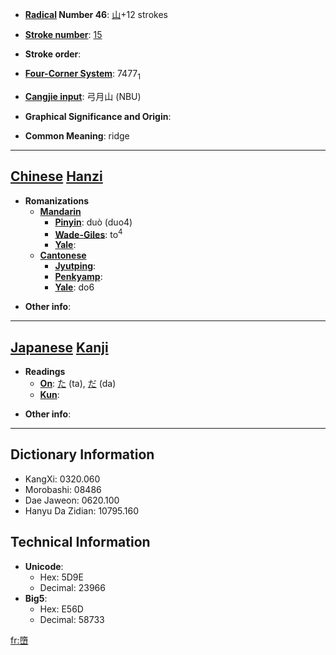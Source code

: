 * '''[[Wiktionary:Chinese radical index| Radical]] Number 46''': [[Wiktionary:Chinese radical index 山|山]]+12 strokes

* '''[[Wiktionary:Chinese total strokes index|Stroke number]]''': [[Wiktionary:Chinese total strokes index 15|15]]

* '''Stroke order''': 

* '''[[Wiktionary:Chinese four corner index|Four-Corner System]]''': 7477<sub>1</sub>

* '''[[Wiktionary:Chinese Cangjie index|Cangjie input]]''': 弓月山 (NBU)

* '''Graphical Significance and Origin''': 

* '''Common Meaning''': ridge

----

== [[Chinese]] [[Hanzi]] ==

* '''Romanizations'''
** '''[[Mandarin]]'''
*** '''[[Pinyin]]''': duò (duo4)
*** '''[[Wade-Giles]]''': to<sup>4</sup>
*** '''[[Yale]]''': 
** '''[[Cantonese]]'''
*** '''[[Jyutping]]''':
*** '''[[Penkyamp]]''': 
*** '''[[Yale]]''': do6

* '''Other info''': 

----

== [[Japanese]] [[Kanji]] ==

* '''Readings'''
** '''[[On]]''': [[た]] (ta), [[だ]] (da)
** '''[[Kun]]''': 

* '''Other info''':  

----

== Dictionary Information ==

* KangXi: 0320.060
* Morobashi: 08486
* Dae Jaweon: 0620.100
* Hanyu Da Zidian: 10795.160

== Technical Information ==

* '''Unicode''':
** Hex: 5D9E
** Decimal: 23966
* '''Big5''':
** Hex: E56D
** Decimal: 58733

[[fr:嶞]]
